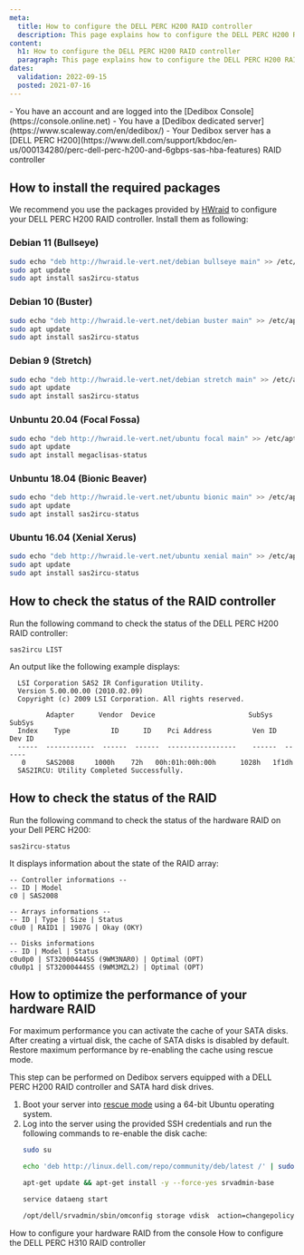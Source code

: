 ```yaml
---
meta:
  title: How to configure the DELL PERC H200 RAID controller
  description: This page explains how to configure the DELL PERC H200 RAID controller
content:
  h1: How to configure the DELL PERC H200 RAID controller
  paragraph: This page explains how to configure the DELL PERC H200 RAID controller
dates:
  validation: 2022-09-15
  posted: 2021-07-16
---
```


<Message type="requirement">
  - You have an account and are logged into the [Dedibox Console](https://console.online.net) 
  - You have a [Dedibox dedicated server](https://www.scaleway.com/en/dedibox/) 
  - Your Dedibox server has a [DELL PERC H200](https://www.dell.com/support/kbdoc/en-us/000134280/perc-dell-perc-h200-and-6gbps-sas-hba-features) RAID controller
</Message>

## How to install the required packages

We recommend you use the packages provided by [HWraid](http://hwraid.le-vert.net/) to configure your DELL PERC H200 RAID controller. Install them as following:


### Debian 11 (Bullseye)

```sh
sudo echo "deb http://hwraid.le-vert.net/debian bullseye main" >> /etc/apt/sources.list
sudo apt update
sudo apt install sas2ircu-status
```

### Debian 10 (Buster)

```sh
sudo echo "deb http://hwraid.le-vert.net/debian buster main" >> /etc/apt/sources.list
sudo apt update
sudo apt install sas2ircu-status
```

### Debian 9 (Stretch)

```sh
sudo echo "deb http://hwraid.le-vert.net/debian stretch main" >> /etc/apt/sources.list
sudo apt update
sudo apt install sas2ircu-status
```

### Unbuntu 20.04 (Focal Fossa)

```sh
sudo echo "deb http://hwraid.le-vert.net/ubuntu focal main" >> /etc/apt/sources.list
sudo apt update
sudo apt install megaclisas-status
```

### Unbuntu 18.04 (Bionic Beaver)

```sh
sudo echo "deb http://hwraid.le-vert.net/ubuntu bionic main" >> /etc/apt/sources.list
sudo apt update
sudo apt install sas2ircu-status
```

### Ubuntu 16.04 (Xenial Xerus)

```sh
sudo echo "deb http://hwraid.le-vert.net/ubuntu xenial main" >> /etc/apt/sources.list
sudo apt update
sudo apt install sas2ircu-status
```

## How to check the status of the RAID controller

Run the following command to check the status of the DELL PERC H200 RAID controller:

```
sas2ircu LIST
``` 

An output like the following example displays: 

```
  LSI Corporation SAS2 IR Configuration Utility.
  Version 5.00.00.00 (2010.02.09)  
  Copyright (c) 2009 LSI Corporation. All rights reserved. 
  
         Adapter      Vendor  Device                       SubSys  SubSys 
  Index    Type          ID      ID    Pci Address          Ven ID  Dev ID 
  -----  ------------  ------  ------  -----------------    ------  ------ 
   0     SAS2008     1000h    72h   00h:01h:00h:00h      1028h   1f1dh 
  SAS2IRCU: Utility Completed Successfully.
```

## How to check the status of the RAID

Run the following command to check the status of the hardware RAID on your Dell PERC H200:

```
sas2ircu-status
```

It displays information about the state of the RAID array:

```
-- Controller informations --
-- ID | Model
c0 | SAS2008

-- Arrays informations --
-- ID | Type | Size | Status
c0u0 | RAID1 | 1907G | Okay (OKY)

-- Disks informations
-- ID | Model | Status
c0u0p0 | ST32000444SS (9WM3NAR0) | Optimal (OPT)
c0u0p1 | ST32000444SS (9WM3MZL2) | Optimal (OPT)
```

## How to optimize the performance of your hardware RAID

For maximum performance you can activate the cache of your SATA disks. After creating a virtual disk, the cache of SATA disks is disabled by default. Restore maximum performance by re-enabling the cache using rescue mode. 

<Message type="note">
  This step can be performed on Dedibox servers equipped with a DELL PERC H200 RAID controller and SATA hard disk drives. 
</Message>

1. Boot your server into [rescue mode](/dedibox/dedicated-servers/how-to/use-rescue-mode/) using a 64-bit Ubuntu operating system.
2. Log into the server using the provided SSH credentials and run the following commands to re-enable the disk cache: 
    ```sh
    sudo su

    echo 'deb http://linux.dell.com/repo/community/deb/latest /' | sudo tee -a  /etc/apt/sources.list.d/linux.dell.com.sources.list

    apt-get update && apt-get install -y --force-yes srvadmin-base

    service dataeng start

    /opt/dell/srvadmin/sbin/omconfig storage vdisk  action=changepolicy controller=0 vdisk=0 diskcachepolicy=enabled
    ```

<Navigation title="See Also">
  <PreviousButton to="/dedibox/hardware/how-to/configure-hardware-raid-console/">How to configure your hardware RAID from the console</PreviousButton>
  <NextButton to="/dedibox/hardware/how-to/configure-dell-perc-h310/">How to configure the DELL PERC H310 RAID controller</NextButton>
</Navigation>

